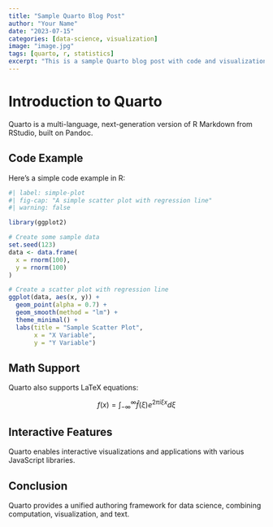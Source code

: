 ```yaml
---
title: "Sample Quarto Blog Post"
author: "Your Name"
date: "2023-07-15"
categories: [data-science, visualization]
image: "image.jpg"
tags: [quarto, r, statistics]
excerpt: "This is a sample Quarto blog post with code and visualizations."
---
```


# Introduction to Quarto

Quarto is a multi-language, next-generation version of R Markdown from RStudio, built on Pandoc.

## Code Example

Here's a simple code example in R:

```r
#| label: simple-plot
#| fig-cap: "A simple scatter plot with regression line"
#| warning: false

library(ggplot2)

# Create some sample data
set.seed(123)
data <- data.frame(
  x = rnorm(100),
  y = rnorm(100)
)

# Create a scatter plot with regression line
ggplot(data, aes(x, y)) +
  geom_point(alpha = 0.7) +
  geom_smooth(method = "lm") +
  theme_minimal() +
  labs(title = "Sample Scatter Plot",
       x = "X Variable",
       y = "Y Variable")
```

## Math Support

Quarto also supports LaTeX equations:

$$
f(x) = \int_{-\infty}^{\infty} \hat{f}(\xi) e^{2\pi i \xi x} d\xi
$$

## Interactive Features

Quarto enables interactive visualizations and applications with various JavaScript libraries.

## Conclusion

Quarto provides a unified authoring framework for data science, combining computation, visualization, and text.